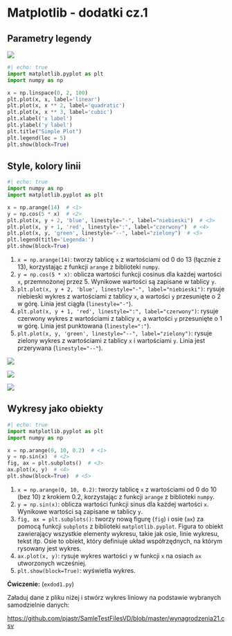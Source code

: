 # Matplotlib - dodatki cz.1



## Parametry legendy

![](m2.png)

```python
#| echo: true
import matplotlib.pyplot as plt
import numpy as np

x = np.linspace(0, 2, 100)
plt.plot(x, x, label='linear')
plt.plot(x, x ** 2, label='quadratic')
plt.plot(x, x ** 3, label='cubic')
plt.xlabel('x label')
plt.ylabel('y label')
plt.title("Simple Plot")
plt.legend(loc = 5)
plt.show(block=True)
```

## Style, kolory linii

```python
#| echo: true
import numpy as np
import matplotlib.pyplot as plt

x = np.arange(14)  # <1>
y = np.cos(5 * x)  # <2>
plt.plot(x, y + 2, 'blue', linestyle="-", label="niebieski")  # <3>
plt.plot(x, y + 1, 'red', linestyle=":", label="czerwony")  # <4>
plt.plot(x, y, 'green', linestyle="--", label="zielony")  # <5>
plt.legend(title='Legenda:')
plt.show(block=True)

```

1. `x = np.arange(14)`: tworzy tablicę `x` z wartościami od 0 do 13 (łącznie z 13), korzystając z funkcji `arange` z biblioteki `numpy`.
2. `y = np.cos(5 * x)`: oblicza wartości funkcji cosinus dla każdej wartości `x`, przemnożonej przez 5. Wynikowe wartości są zapisane w tablicy `y`.
3. `plt.plot(x, y + 2, 'blue', linestyle="-", label="niebieski")`: rysuje niebieski wykres z wartościami z tablicy `x`, a wartości `y` przesunięte o 2 w górę. Linia jest ciągła (`linestyle="-"`).
4. `plt.plot(x, y + 1, 'red', linestyle=":", label="czerwony")`: rysuje czerwony wykres z wartościami z tablicy `x`, a wartości `y` przesunięte o 1 w górę. Linia jest punktowana (`linestyle=":"`).
5. `plt.plot(x, y, 'green', linestyle="--", label="zielony")`: rysuje zielony wykres z wartościami z tablicy `x` i wartościami `y`. Linia jest przerywana (`linestyle="--"`).


![](m3.png)

![](m4.png)

![](m5.png)

## Wykresy jako obiekty

```python
#| echo: true
import matplotlib.pyplot as plt
import numpy as np

x = np.arange(0, 10, 0.2)  # <1>
y = np.sin(x)  # <2>
fig, ax = plt.subplots()  # <3>
ax.plot(x, y)  # <4>
plt.show(block=True)  # <5>

```

1. `x = np.arange(0, 10, 0.2)`: tworzy tablicę `x` z wartościami od 0 do 10 (bez 10) z krokiem 0.2, korzystając z funkcji `arange` z biblioteki `numpy`.
2. `y = np.sin(x)`: oblicza wartości funkcji sinus dla każdej wartości `x`. Wynikowe wartości są zapisane w tablicy `y`.
3. `fig, ax = plt.subplots()`: tworzy nową figurę (`fig`) i osie (`ax`) za pomocą funkcji `subplots` z biblioteki `matplotlib.pyplot`. Figura to obiekt zawierający wszystkie elementy wykresu, takie jak osie, linie wykresu, tekst itp. Osie to obiekt, który definiuje układ współrzędnych, na którym rysowany jest wykres.
4. `ax.plot(x, y)`: rysuje wykres wartości `y` w funkcji `x` na osiach `ax` utworzonych wcześniej.
5. `plt.show(block=True)`: wyświetla wykres.

**Ćwiczenie:** (`exdod1.py`)

Załaduj dane z pliku niżej i stwórz wykres liniowy na podstawie wybranych samodzielnie danych:

<https://github.com/pjastr/SamleTestFilesVD/blob/master/wynagrodzenia21.csv>
